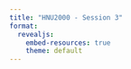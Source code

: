 ```yaml
---
title: "HNU2000 - Session 3"
format:
  revealjs:
    embed-resources: true
    theme: default
---
```


<!-- Stylo & Markdown -->

<!-- notes préparatoires

- http://blog.sens-public.org/marcellovitalirosati/stylo/

-->